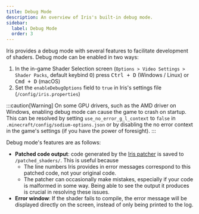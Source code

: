 ```yaml
---
title: Debug Mode
description: An overview of Iris's built-in debug mode.
sidebar:
  label: Debug Mode
  order: 3
---
```


Iris provides a debug mode with several features to facilitate development of shaders. Debug mode can be enabled in two ways:

1. In the in-game Shader Selection screen (`Options > Video Settings > Shader Packs`, default keybind <kbd>O</kbd>) press <kbd>Ctrl + D</kbd> (Windows / Linux) or <kbd>Cmd + D</kbd> (macOS)
2. Set the `enableDebugOptions` field to `true` in Iris's settings file (`/config/iris.properties`)

:::caution[Warning]
On some GPU drivers, such as the AMD driver on Windows, enabling debug mode can cause the game to crash on startup. This can be resolved by setting `use_no_error_g_l_context` to `false` in `.minecraft/config/sodium-options.json` or by disabling the no error context in the game's settings (if you have the power of foresight).
:::

Debug mode's features are as follows:

- **Patched code output**: code generated by the [Iris patcher](/current/reference/miscellaneous/patcher/) is saved to `/patched_shaders/`. This is useful because
  - The line numbers Iris provides in error messages correspond to this patched code, not your original code.
  - The patcher can occasionally make mistakes, especially if your code is malformed in some way. Being able to see the output it produces is crucial in resolving these issues.
- **Error window**: If the shader fails to compile, the error message will be displayed directly on the screen, instead of only being printed to the log.
